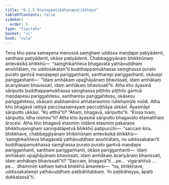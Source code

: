 ```yaml
---
title: "6.2.5 Āsanappaṭibāhanapaṭikkhepa"
tableOfContents: false
sidebar:
  order: 5
type: "tipitaka"
basket: "vi"
book: "cula"
---
```



<DynamicBreadcrumb />

<Division number="313" book="cula" bookNo="4" page="312">

<Paragraph number="1347" book="cula">
Tena kho pana samayena manussā saṃghaṃ uddissa maṇḍape paṭiyādenti, santhare paṭiyādenti, okāse paṭiyādenti. Chabbaggiyānaṃ bhikkhūnaṃ antevāsikā bhikkhū—  “saṃghikaññeva bhagavatā yathāvuḍḍhaṃ anuññātaṃ, no uddissakatan”ti buddhappamukhassa saṃghassa purato purato gantvā maṇḍapepi pariggaṇhanti, santharepi pariggaṇhanti, okāsepi pariggaṇhanti—  “idaṃ amhākaṃ upajjhāyānaṃ bhavissati, idaṃ amhākaṃ ācariyānaṃ bhavissati, idaṃ amhākaṃ bhavissatī”ti. Atha kho āyasmā sāriputto buddhappamukhassa saṃghassa piṭṭhito piṭṭhito gantvā maṇḍapesu pariggahitesu, santharesu pariggahitesu, okāsesu pariggahitesu, okāsaṃ alabhamāno aññatarasmiṃ rukkhamūle nisīdi. Atha kho bhagavā rattiyā paccūsasamayaṃ paccuṭṭhāya ukkāsi. Āyasmāpi sāriputto ukkāsi. “Ko etthā”ti? “Ahaṃ, bhagavā, sāriputto”ti. “Kissa tvaṃ, sāriputta, idha nisinno”ti? Atha kho āyasmā sāriputto bhagavato etamatthaṃ ārocesi. Atha kho bhagavā etasmiṃ nidāne etasmiṃ pakaraṇe bhikkhusaṃghaṃ sannipātāpetvā bhikkhū paṭipucchi—  “saccaṃ kira, bhikkhave, chabbaggiyānaṃ bhikkhūnaṃ antevāsikā bhikkhū—  ‘saṃghikaññeva bhagavatā yathāvuḍḍhaṃ anuññātaṃ, no uddissakatan’ti buddhappamukhassa saṃghassa purato purato gantvā maṇḍape pariggaṇhanti, santhare pariggaṇhanti, okāse pariggaṇhanti—  idaṃ amhākaṃ upajjhāyānaṃ bhavissati, idaṃ amhākaṃ ācariyānaṃ bhavissati, idaṃ amhākaṃ bhavissatī”ti? “Saccaṃ, bhagavā”ti …pe…  vigarahitvā …pe…  dhammiṃ kathaṃ katvā bhikkhū āmantesi—  “na, bhikkhave, uddissakatampi yathāvuḍḍhaṃ paṭibāhitabbaṃ. Yo paṭibāheyya, āpatti dukkaṭassā”ti.
</Paragraph>
</Division>